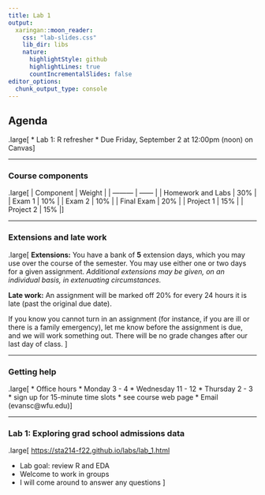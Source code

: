 ```yaml
---
title: Lab 1
output:
  xaringan::moon_reader:
    css: "lab-slides.css"
    lib_dir: libs
    nature:
      highlightStyle: github
      highlightLines: true
      countIncrementalSlides: false
editor_options: 
  chunk_output_type: console
---
```


## Agenda

.large[
* Lab 1: R refresher
  * Due Friday, September 2 at 12:00pm (noon) on Canvas
]

---

### Course components

.large[
| Component | Weight |
| --------- | ------ |
| Homework and Labs |  30%   |
| Exam 1    |  10%   |
| Exam 2    |  10%   |
| Final Exam | 20% |
| Project 1 |  15%   |
| Project 2 |  15%   |
]

---

### Extensions and late work

.large[
**Extensions:** You have a bank of **5** extension days, which you may use over the course of the semester. You may use either one or two days for a given assignment. *Additional extensions may be given, on an individual basis, in extenuating circumstances.*

**Late work:** An assignment will be marked off 20% for every 24 hours it is late (past the original due date).

If you know you cannot turn in an assignment (for instance, if you are ill or there is a family emergency), let me know before the assignment is due, and we will work something out. There will be no grade changes
after our last day of class.
]

---

### Getting help

.large[
* Office hours 
  * Monday 3 - 4
  * Wednesday 11 - 12
  * Thursday 2 - 3
  * sign up for 15-minute time slots
  * see course web page
* Email (evansc@wfu.edu)
]

---

### Lab 1: Exploring grad school admissions data

.large[
[https://sta214-f22.github.io/labs/lab_1.html](https://sta214-f22.github.io/labs/lab_1.html)

* Lab goal: review R and EDA
* Welcome to work in groups
* I will come around to answer any questions
]